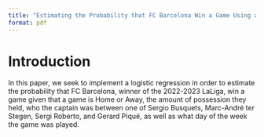 ```yaml
---
title: "Estimating the Probability that FC Barcelona Win a Game Using a Logistic Model"
format: pdf
---
```


# Introduction

In this paper, we seek to implement a logistic regression in order to estimate the probability that FC Barcelona, winner of the 2022-2023 LaLiga, win a game given that a game is Home or Away, the amount of possession they held, who the captain was between one of Sergio Busquets, Marc-André ter Stegen, Sergi Roberto, and Gerard Piqué, as well as what day of the week the game was played.

